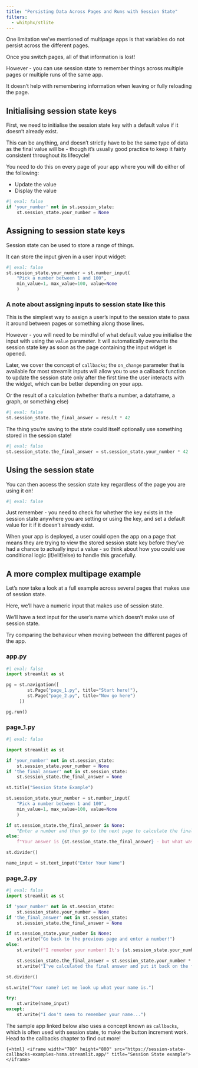 ```yaml
---
title: "Persisting Data Across Pages and Runs with Session State"
filters:
  - whitphx/stlite
---
```


One limitation we’ve mentioned of multipage apps is that variables do not persist across the different pages.

Once you switch pages, all of that information is lost!

However - you can use session state to remember things across multiple pages or multiple runs of the same app.

It doesn’t help with remembering information when leaving or fully reloading the page.

## Initialising session state keys

First, we need to initialise the session state key with a default value if it doesn’t already exist.

:::{.callout-info}
This can be anything, and doesn't strictly have to be the same type of data as the final value will be - though it's usually good practice to keep it fairly consistent throughout its lifecycle!
:::

:::{.callout-tip}
You need to do this on every page of your app where you will do either of the following:

- Update the value
- Display the value

:::

```python
#| eval: false
if 'your_number' not in st.session_state:
    st.session_state.your_number = None
```

## Assigning to session state keys

Session state can be used to store a range of things.

It can store the input given in a user input widget:

```python
#| eval: false
st.session_state.your_number = st.number_input(
    "Pick a number between 1 and 100",
    min_value=1, max_value=100, value=None
    )
```

:::{.callout-warning collapse="true"}
### A note about assigning inputs to session state like this

This is the simplest way to assign a user's input to the session state to pass it around between pages or something along those lines.

However - you will need to be mindful of what default value you initialise the input with using the `value` parameter. It will automatically overwrite the session state key as soon as the page containing the input widget is opened.

Later, we cover the concept of `callbacks`; the `on_change` parameter that is available for most streamlit inputs will allow you to use a callback function to update the session state only after the first time the user interacts with the widget, which can be better depending on your app.
:::


Or the result of a calculation (whether that’s a number, a dataframe, a graph, or something else)

```python
#| eval: false
st.session_state.the_final_answer = result * 42
```

The thing you’re saving to the state could itself optionally use something stored in the session state!

```python
#| eval: false
st.session_state.the_final_answer = st.session_state.your_number * 42
```


## Using the session state

You can then access the session state key regardless of the page you are using it on!

```python
#| eval: false


```



Just remember - you need to check for whether the key exists in the session state anywhere you are setting or using the key, and set a default value for it if it doesn’t already exist.

When your app is deployed, a user could open the app on a page that means they are trying to view the stored session state key before they’ve had a chance to actually input a value - so think about how you could use conditional logic (if/elif/else) to handle this gracefully.

## A more complex multipage example

Let's now take a look at a full example across several pages that makes use of session state.

Here, we'll have a numeric input that makes use of session state.

We'll have a text input for the user's name which doesn't make use of session state.

Try comparing the behaviour when moving between the different pages of the app.

### app.py

```python
#| eval: false
import streamlit as st

pg = st.navigation([
        st.Page("page_1.py", title="Start here!"),
        st.Page("page_2.py", title="Now go here")
     ])

pg.run()
```

### page_1.py

```python
#| eval: false

import streamlit as st

if 'your_number' not in st.session_state:
    st.session_state.your_number = None
if 'the_final_answer' not in st.session_state:
    st.session_state.the_final_answer = None

st.title("Session State Example")

st.session_state.your_number = st.number_input(
    "Pick a number between 1 and 100",
    min_value=1, max_value=100, value=None
    )

if st.session_state.the_final_answer is None:
    "Enter a number and then go to the next page to calculate the final answer"
else:
    f"Your answer is {st.session_state.the_final_answer} - but what was the question?"

st.divider()

name_input = st.text_input("Enter Your Name")

```


### page_2.py

```python
#| eval: false
import streamlit as st

if 'your_number' not in st.session_state:
    st.session_state.your_number = None
if 'the_final_answer' not in st.session_state:
    st.session_state.the_final_answer = None

if st.session_state.your_number is None:
    st.write("Go back to the previous page and enter a number!")
else:
    st.write(f"I remember your number! It's {st.session_state.your_number}")

    st.session_state.the_final_answer = st.session_state.your_number * 42
    st.write("I've calculated the final answer and put it back on the first page...")

st.divider()

st.write("Your name? Let me look up what your name is.")

try:
    st.write(name_input)
except:
    st.write("I don't seem to remember your name...")

```


:::{.callout-note}
The sample app linked below also uses a concept known as `callbacks`, which is often used with session state, to make the button increment work. Head to the callbacks chapter to find out more!
:::

```{=html} <iframe width="780" height="800" src="https://session-state-callbacks-examples-hsma.streamlit.app/" title="Session State example"></iframe>
```
